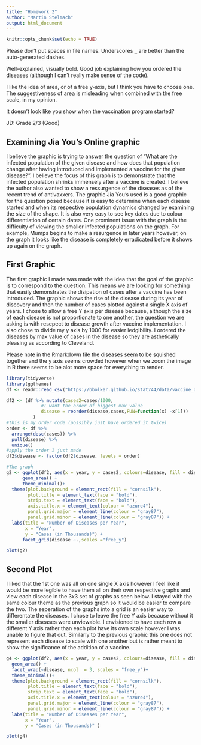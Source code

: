 ```yaml
---
title: "Homework 2"
author: "Martin Stelmach"
output: html_document
---
```


```r
knitr::opts_chunk$set(echo = TRUE)
```

Please don't put spaces in file names. Underscores `_` are better than the auto-generated dashes.

Well-explained, visually bold. Good job explaining how you ordered the diseases (although I can't really make sense of the code).

I like the idea of area, or of a free y-axis, but I think you have to choose one. The suggestiveness of area is misleading when combined with the free scale, in my opinion.

It doesn't look like you show when the vaccination program started?

JD: Grade 2/3 (Good)

## Examining Jia You's Online graphic

I believe the graphic is trying to answer the question of "What are the infected population of the given disease and how does that population change after having introduced and implemented a vaccine for the given disease?". I believe the focus of this graph is to demonstrate that the infected population shrinks immensely after a vaccine is created. I believe the author also wanted to show a ressurgence of the diseases as of the recent trend of antivaxxers. The graphic Jia You's used is a good graphic for the question posed because it is easy to determine when each disease started and when its respective population dynamics changed by examining the size of the shape. It is also very easy to see key dates due to colour differentiation of certain dates. One prominent issue with the graph is the difficulty of viewing the smaller infected populations on the graph. For example, Mumps begins to make a resurgence in later years however, on the graph it looks like the disease is completely erradicated before it shows up again on the graph. 

## First Graphic

The first graphic I made was made with the idea that the goal of the graphic is to correspond to the question. This means we are looking for something that easily demonstrates the disipation of cases after a vaccine has been introduced. The graphic shows the rise of the disease during its year of discovery and then the number of cases plotted against a single X axis of years. I chose to allow a free Y axis per disease because, although the size of each disease is not proportionate to one another, the question we are asking is with resepect to disease growth after vaccine implementation. I also chose to divide my y axis by 1000 for easier ledgibility. I ordered the diseases by max value of cases in the disease so they are asthetically pleasing as according to Cleveland. 

Please note in the Rmarkdown file the diseases seem to be squished together and the y axis seems crowded however when we zoom the image in R there seems to be alot more space for everything to render.

```r
library(tidyverse)
library(ggthemes)
df <- readr::read_csv("https://bbolker.github.io/stat744/data/vaccine_data_online.csv")

df2 <- (df %>% mutate(cases2=cases/1000,
             #I want the order of biggest max value
             disease = reorder(disease,cases,FUN=function(x) -x[1]))
          )
#this is my order code (possibly just have ordered it twice)
order <- df %>%
  arrange(desc(cases)) %>%
  pull(disease) %>%
  unique()
#apply the order I just made
df2$disease <- factor(df2$disease, levels = order)

#The graph 
g2 <- ggplot(df2, aes(x = year, y = cases2, colours=disease, fill = disease)) +
      geom_area() +
      theme_minimal()+
  theme(plot.background = element_rect(fill = "cornsilk"),
        plot.title = element_text(face = "bold"),
        strip.text = element_text(face = "bold"),
        axis.title.x = element_text(colour = "azure4"),
        panel.grid.major = element_line(colour = "gray87"),
        panel.grid.minor = element_line(colour = "gray87")) +
  labs(title = "Number of Diseases per Year",
       x = "Year",
       y = "Cases (in Thousands)") +
      facet_grid(disease ~.,scales ="free_y")

```
```r
plot(g2)
```


## Second Plot

I liked that the 1st one was all on one single X axis however I feel like it would be more legible to have them all on their own respective graphs and view each disease in the 3x3 set of graphs as seen below. I stayed with the same colour theme as the previous graph so it would be easier to compare the two. The seperation of the graphs into a grid is an easier way to differentate the diseases. I chose to leave the free Y axis because without it the smaller diseases were unviewable. I envisioned to have each row a different Y axis rather than each plot have its own scale however I was unable to figure that out. Similarly to the previous graphic this one does not represent each disease to scale with one another but is rather meant to show the significance of the addition of a vaccine. 

```r
g4 <- ggplot(df2, aes(x = year, y = cases2, colours=disease, fill = disease)) +
  geom_area() +
  facet_wrap(~disease, ncol  = 3, scales = "free_y")+
  theme_minimal()+
  theme(plot.background = element_rect(fill = "cornsilk"),
        plot.title = element_text(face = "bold"),
        strip.text = element_text(face = "bold"),
        axis.title.x = element_text(colour = "azure4"),
        panel.grid.major = element_line(colour = "gray87"),
        panel.grid.minor = element_line(colour = "gray87")) +
  labs(title = "Number of Diseases per Year",
       x = "Year",
       y = "Cases (in Thousands)" ) 
```
```r
plot(g4)
```

